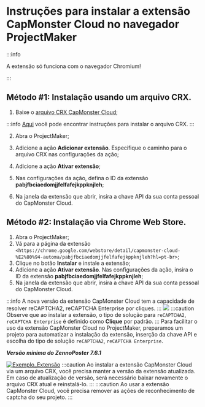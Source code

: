 ﻿---
sidebar_position: 4
sidebar_label: Instruções para instalar a extensão no navegador ProjectMaker
---


<ArticleHead slug="extension/install-instruction" />

# Instruções para instalar a extensão CapMonster Cloud no navegador ProjectMaker

:::info

A extensão só funciona com o navegador Chromium!

:::

## Método #1: Instalação usando um arquivo CRX.
1. Baixe o [arquivo CRX CapMonster Cloud](https://chromewebstore.google.com/detail/capmonster-cloud-%E2%80%94-automa/pabjfbciaedomjjfelfafejkppknjleh?hl=pt-br);

:::info
[Aqui](https://zennolab.atlassian.net/wiki/spaces/EN/pages/2082930692/Works+with+Extensions#How-to-download-browser-extension-as-a-.crx-file) você pode encontrar instruções para instalar o arquivo CRX.
:::

2. Abra o ProjectMaker;

3. Adicione a ação **Adicionar extensão**. Especifique o caminho para o arquivo CRX nas configurações da ação;

4. Adicione a ação **Ativar extensão**;

5. Nas configurações da ação, defina o ID da extensão **pabjfbciaedomjjfelfafejkppknjleh**;

6. Na janela da extensão que abrir, insira a chave API da sua conta pessoal do CapMonster Cloud.
   
## Método #2: Instalação via Chrome Web Store.
1. Abra o ProjectMaker;
2. Vá para a página da extensão `<https://chrome.google.com/webstore/detail/capmonster-cloud-%E2%80%94-automa/pabjfbciaedomjjfelfafejkppknjleh?hl=pt-br>`;
3. Clique no botão **Instalar** e instale a extensão;
4. Adicione a ação **Ativar extensão**. Nas configurações da ação, insira o ID da extensão **pabjfbciaedomjjfelfafejkppknjleh**;
5. Na janela da extensão que abrir, insira a chave API da sua conta pessoal do CapMonster Cloud.

:::info
A nova versão da extensão CapMonster Cloud tem a capacidade de resolver reCAPTCHA2, reCAPTCHA Enterprise por cliques.
:::
![](./images/install-instruction/ext.png) 
:::caution
Observe que ao instalar a extensão, o tipo de solução para `reCAPTCHA2`, `reCAPTCHA Enterprise` é definido como **Clique** por padrão.
:::
Para facilitar o uso da extensão CapMonster Cloud no ProjectMaker, preparamos um projeto para automatizar a instalação da extensão, inserção da chave API e escolha do tipo de solução `reCAPTCHA2`, `reCAPTCHA Enterprise`.

***Versão mínima do ZennoPoster 7.6.1***

[![Exemplo_Extensão](./images/install-instruction/Aspose.Words.d33c25f1-0d68-4361-bcfb-da50f3892df4.002.png)](https://drive.google.com/file/d/1eOv1wXnjf202yDavB4051-XFM7vUGiGN/view?usp=sharing)
:::caution
Ao instalar a extensão CapMonster Cloud via um arquivo CRX, você precisa manter a versão da extensão atualizada. Em caso de atualização de versão, será necessário baixar novamente o arquivo CRX atual e reinstalá-lo.
:::
:::caution
Ao usar a extensão CapMonster Cloud, você precisa remover as ações de reconhecimento de captcha do seu projeto.
:::